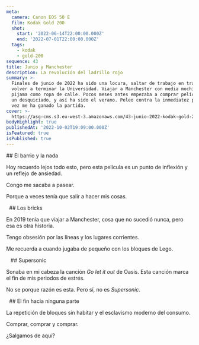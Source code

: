 ```yaml
---
meta:
  camera: Canon EOS 50 E
  film: Kodak Gold 200
  shot:
    start: '2022-06-14T22:00:00.000Z'
    end: '2022-07-01T22:00:00.000Z'
  tags:
    - kodak
    - gold-200
sequence: 43
title: Junio y Manchester
description: La revolución del ladrillo rojo
summary: >-
  Finales de junio de 2022 ha sido una locura, saltar de trabajo en trabajo y
  volver a terminar la Universidad. Viajar a Manchester con media mochila y un
  pijama como ropa de calle. Pocos meses antes empezaba a comprar película como
  un desquiciado, y así ha sido el verano. Peleo contra la inmediatez pero esta
  vez me ha ganado la partida.
cover: >-
  https://asg-cms.s3.eu-west-3.amazonaws.com/43-junio-2022-kodak-gold-200/11.webp
bodyHighlight: true
publishedAt: '2022-10-02T19:09:00.000Z'
isFeatured: true
isPublished: true
---
```




<ContainerText size="lg">
  ## El barrio y la nada

  Hoy recuerdo lejos todo esto, pero esta película es un punto de inflexión y un reflejo de ansiedad.&#x20;

  Congo me sacaba a pasear.&#x20;

  Porque a veces tenía que salir a hacer mis cosas.
</ContainerText>

<Image url="https://asg-cms.s3.eu-west-3.amazonaws.com/43-junio-2022-kodak-gold-200/01.webp" />

<Image url="https://asg-cms.s3.eu-west-3.amazonaws.com/43-junio-2022-kodak-gold-200/03.webp" />

<ContainerText size="xl">
  ## Los bricks

  En 2019 tenía que viajar a Manchester, cosa que no sucedió nunca, pero esa es otra historia.&#x20;

  Tengo obsesión por las líneas y los lugares corrientes.&#x20;

  Me recuerda a cuando jugaba de pequeño con los bloques de Lego.


</ContainerText>

<Image url="https://asg-cms.s3.eu-west-3.amazonaws.com/43-junio-2022-kodak-gold-200/04.webp" />

<Image url="https://asg-cms.s3.eu-west-3.amazonaws.com/43-junio-2022-kodak-gold-200/05.webp" aspectRatio="4/5" />

<Image url="https://asg-cms.s3.eu-west-3.amazonaws.com/43-junio-2022-kodak-gold-200/06.webp" />

<ContainerText size="md">
  ## Supersonic

  Sonaba en mi cabeza la canción *Go let it out* de Oasis. Esta canción marca el fin de mis periodos de estrés.&#x20;

  No se porque razón es esta. Pero sí, no es *Supersonic*.
</ContainerText>



<Image url="https://asg-cms.s3.eu-west-3.amazonaws.com/43-junio-2022-kodak-gold-200/07.webp" />

<Image url="https://asg-cms.s3.eu-west-3.amazonaws.com/43-junio-2022-kodak-gold-200/08.webp" />

<ContainerText size="md">
  ## El fin hacia ninguna parte

  La repetición de bloques sin habitar y el esclavismo moderno del consumo.

  Comprar, comprar y comprar.

  ¿Salgamos de aquí?
</ContainerText>

<Image url="https://asg-cms.s3.eu-west-3.amazonaws.com/43-junio-2022-kodak-gold-200/09.webp" />

<Image url="https://asg-cms.s3.eu-west-3.amazonaws.com/43-junio-2022-kodak-gold-200/10.webp" />

<Image url="https://asg-cms.s3.eu-west-3.amazonaws.com/43-junio-2022-kodak-gold-200/11.webp" />

<Image url="https://asg-cms.s3.eu-west-3.amazonaws.com/43-junio-2022-kodak-gold-200/12.webp" />

